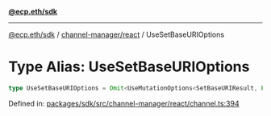 [**@ecp.eth/sdk**](../../../index.mdx)

***

[@ecp.eth/sdk](/sdk-reference/index.mdx) / [channel-manager/react](/sdk-reference/channel-manager/react/index.mdx) / UseSetBaseURIOptions

# Type Alias: UseSetBaseURIOptions

```ts
type UseSetBaseURIOptions = Omit<UseMutationOptions<SetBaseURIResult, Error, UseSetBaseURIParams>, "mutationFn">;
```

Defined in: [packages/sdk/src/channel-manager/react/channel.ts:394](https://github.com/ecp-eth/comments-monorepo/blob/main/packages/sdk/src/channel-manager/react/channel.ts#L394)
